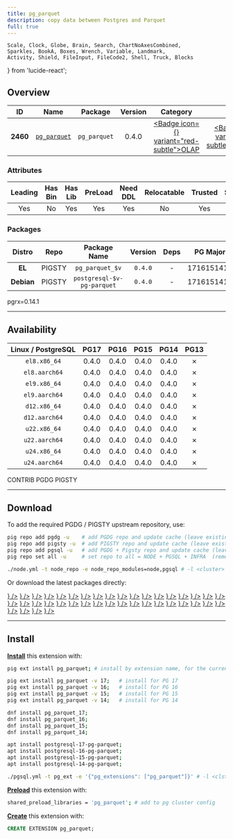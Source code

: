 ```yaml
---
title: pg_parquet
description: copy data between Postgres and Parquet
full: true
---
```


    Scale, Clock, Globe, Brain, Search, ChartNoAxesCombined,
    Sparkles, BookA, Boxes, Wrench, Variable, Landmark,
    Activity, Shield, FileInput, FileCode2, Shell, Truck, Blocks
} from 'lucide-react';

## Overview

| <TooltipIconButton tooltip="Extension unique identifier" side="top">ID</TooltipIconButton> | <TooltipIconButton tooltip="Extension name" side="top">Name</TooltipIconButton> | <TooltipIconButton tooltip="Package name for installation" side="top">Package</TooltipIconButton> | <TooltipIconButton tooltip="Latest available extension version" side="top">Version</TooltipIconButton> | <TooltipIconButton tooltip="Extension category" side="top">Category</TooltipIconButton> | <TooltipIconButton tooltip="Open source license" side="top">License</TooltipIconButton> | <TooltipIconButton tooltip="Programming language" side="top">Lang</TooltipIconButton> |
|:--------:|:--------:|:----------:|:--------------:|:---------------------------------------:|:------------------------------------------------------:|:----:|
| **2460** | [`pg_parquet`](https://github.com/CrunchyData/pg_parquet/) | `pg_parquet` | 0.4.0 | <a href="/ext/olap" className="no-underline"><Badge icon={<ChartNoAxesCombined />} variant="red-subtle">OLAP</Badge></a> | <a href="/ext/list/license#postgresql" className="no-underline"><Badge icon={<Scale />} variant="blue-subtle">PostgreSQL</Badge></a> | <a href="/ext/list/lang#rust"><Badge icon={<FileCode2 />} variant="amber-subtle">Rust</Badge></a> |

### Attributes

| <TooltipIconButton tooltip="The Primary Leading extension in the Package" side="top">Leading</TooltipIconButton> | <TooltipIconButton tooltip="Contains binary utils" side="top">Has Bin</TooltipIconButton> | <TooltipIconButton tooltip="Contains .so shared library files" side="top">Has Lib</TooltipIconButton> | <TooltipIconButton tooltip="Requires preloading via shared_preload_libraries" side="top">PreLoad</TooltipIconButton> | <TooltipIconButton tooltip="Requires CREATE EXTENSION DDL command" side="top">Need DDL</TooltipIconButton> | <TooltipIconButton tooltip="Can be installed in any schema" side="top">Relocatable</TooltipIconButton> | <TooltipIconButton tooltip="Can be created by non-superuser" side="top">Trusted</TooltipIconButton> | <TooltipIconButton tooltip="Schemas used by this extension" side="top">Schemas</TooltipIconButton> |
|:-------:|:-------:|:-------:|:-------:|:--------:|:-----------:|:-------:|:-------:|
| Yes | No | Yes | Yes | Yes | No | Yes | - |

### Packages

| <TooltipIconButton tooltip="Linux distribution family, EL or Debian" side="top">Distro</TooltipIconButton> | <TooltipIconButton tooltip="Package repository" side="top">Repo</TooltipIconButton> | <TooltipIconButton tooltip="The RPM/DEB Package Name Pattern (replace $v with real pg major)" side="top">Package Name</TooltipIconButton> | <TooltipIconButton tooltip="Latest package version" side="top">Version</TooltipIconButton> | <TooltipIconButton tooltip="RPM/DEB Package dependencies" side="top">Deps</TooltipIconButton> | <TooltipIconButton tooltip="Available in these PostgreSQL Major Versions" side="top">PG Major</TooltipIconButton> |
|:----------:|:--------:|:------------------------:|:-----------:|:------------:|:------------------:|
|   **EL**   | <Badge variant="amber-subtle"><span className="font-bold">PIGSTY</span></Badge> | `pg_parquet_$v` | `0.4.0` | - | <Badge variant="green-subtle">17</Badge><Badge variant="green-subtle">16</Badge><Badge variant="green-subtle">15</Badge><Badge variant="green-subtle">14</Badge><Badge variant="red-subtle">13</Badge> |
| **Debian** | <Badge variant="amber-subtle"><span className="font-bold">PIGSTY</span></Badge> | `postgresql-$v-pg-parquet` | `0.4.0` | - | <Badge variant="green-subtle">17</Badge><Badge variant="green-subtle">16</Badge><Badge variant="green-subtle">15</Badge><Badge variant="green-subtle">14</Badge><Badge variant="red-subtle">13</Badge> |


<Callout title="Comments" type="info">
    pgrx=0.14.1
</Callout>


------

## Availability

| <TooltipIconButton tooltip="Linux Distro Arch / PostgreSQL Major Version" side="top">Linux / PostgreSQL </TooltipIconButton> | **PG17** | **PG16** | **PG15** | **PG14** | <span className="text-red-500">**PG13**</span> |
|:-----:|:-----:|:-----:|:-----:|:-----:|:-----:|
| `el8.x86_64` | <Badge variant="amber-subtle">0.4.0</Badge> | <Badge variant="amber-subtle">0.4.0</Badge> | <Badge variant="amber-subtle">0.4.0</Badge> | <Badge variant="amber-subtle">0.4.0</Badge> | <Badge variant="red-subtle">✗</Badge> |
| `el8.aarch64` | <Badge variant="amber-subtle">0.4.0</Badge> | <Badge variant="amber-subtle">0.4.0</Badge> | <Badge variant="amber-subtle">0.4.0</Badge> | <Badge variant="amber-subtle">0.4.0</Badge> | <Badge variant="red-subtle">✗</Badge> |
| `el9.x86_64` | <Badge variant="amber-subtle">0.4.0</Badge> | <Badge variant="amber-subtle">0.4.0</Badge> | <Badge variant="amber-subtle">0.4.0</Badge> | <Badge variant="amber-subtle">0.4.0</Badge> | <Badge variant="red-subtle">✗</Badge> |
| `el9.aarch64` | <Badge variant="amber-subtle">0.4.0</Badge> | <Badge variant="amber-subtle">0.4.0</Badge> | <Badge variant="amber-subtle">0.4.0</Badge> | <Badge variant="amber-subtle">0.4.0</Badge> | <Badge variant="red-subtle">✗</Badge> |
| `d12.x86_64` | <Badge variant="amber-subtle">0.4.0</Badge> | <Badge variant="amber-subtle">0.4.0</Badge> | <Badge variant="amber-subtle">0.4.0</Badge> | <Badge variant="amber-subtle">0.4.0</Badge> | <Badge variant="red-subtle">✗</Badge> |
| `d12.aarch64` | <Badge variant="amber-subtle">0.4.0</Badge> | <Badge variant="amber-subtle">0.4.0</Badge> | <Badge variant="amber-subtle">0.4.0</Badge> | <Badge variant="amber-subtle">0.4.0</Badge> | <Badge variant="red-subtle">✗</Badge> |
| `u22.x86_64` | <Badge variant="amber-subtle">0.4.0</Badge> | <Badge variant="amber-subtle">0.4.0</Badge> | <Badge variant="amber-subtle">0.4.0</Badge> | <Badge variant="amber-subtle">0.4.0</Badge> | <Badge variant="red-subtle">✗</Badge> |
| `u22.aarch64` | <Badge variant="amber-subtle">0.4.0</Badge> | <Badge variant="amber-subtle">0.4.0</Badge> | <Badge variant="amber-subtle">0.4.0</Badge> | <Badge variant="amber-subtle">0.4.0</Badge> | <Badge variant="red-subtle">✗</Badge> |
| `u24.x86_64` | <Badge variant="amber-subtle">0.4.0</Badge> | <Badge variant="amber-subtle">0.4.0</Badge> | <Badge variant="amber-subtle">0.4.0</Badge> | <Badge variant="amber-subtle">0.4.0</Badge> | <Badge variant="red-subtle">✗</Badge> |
| `u24.aarch64` | <Badge variant="amber-subtle">0.4.0</Badge> | <Badge variant="amber-subtle">0.4.0</Badge> | <Badge variant="amber-subtle">0.4.0</Badge> | <Badge variant="amber-subtle">0.4.0</Badge> | <Badge variant="red-subtle">✗</Badge> |

<Badge variant="green-subtle"><span className="font-black">CONTRIB</span></Badge> <Badge variant="blue-subtle"><span className="font-black">PGDG</span></Badge> <Badge variant="amber-subtle"><span className="font-black">PIGSTY</span></Badge>

------

## Download

To add the required PGDG / PIGSTY upstream repository, use:

```bash tab="pig"
pig repo add pgdg -u    # add PGDG repo and update cache (leave existing repos)
pig repo add pigsty -u  # add PIGSTY repo and update cache (leave existing repos)
pig repo add pgsql -u   # add PGDG + Pigsty repo and update cache (leave existing repos)
pig repo set all -u     # set repo to all = NODE + PGSQL + INFRA  (remove existing repos)
```
```bash tab="pigsty"
./node.yml -t node_repo -e node_repo_modules=node,pgsql # -l <cluster>
```

Or download the latest packages directly:

<Files>
    <Folder name="el8.x86_64">
        <a href="https://repo.pigsty.io/yum/pgsql/el8.x86_64/pg_parquet_17-0.4.0-1PIGSTY.el8.x86_64.rpm"><File name="pg_parquet_17-0.4.0-1PIGSTY.el8.x86_64.rpm" icon={<Package className="text-emerald-500" />} /></a>
        <a href="https://repo.pigsty.io/yum/pgsql/el8.x86_64/pg_parquet_16-0.4.0-1PIGSTY.el8.x86_64.rpm"><File name="pg_parquet_16-0.4.0-1PIGSTY.el8.x86_64.rpm" icon={<Package className="text-emerald-500" />} /></a>
        <a href="https://repo.pigsty.io/yum/pgsql/el8.x86_64/pg_parquet_15-0.4.0-1PIGSTY.el8.x86_64.rpm"><File name="pg_parquet_15-0.4.0-1PIGSTY.el8.x86_64.rpm" icon={<Package className="text-emerald-500" />} /></a>
        <a href="https://repo.pigsty.io/yum/pgsql/el8.x86_64/pg_parquet_14-0.4.0-1PIGSTY.el8.x86_64.rpm"><File name="pg_parquet_14-0.4.0-1PIGSTY.el8.x86_64.rpm" icon={<Package className="text-emerald-500" />} /></a>
    </Folder>
    <Folder name="el8.aarch64">
        <a href="https://repo.pigsty.io/yum/pgsql/el8.aarch64/pg_parquet_17-0.4.0-1PIGSTY.el8.aarch64.rpm"><File name="pg_parquet_17-0.4.0-1PIGSTY.el8.aarch64.rpm" icon={<Package className="text-orange-500" />} /></a>
        <a href="https://repo.pigsty.io/yum/pgsql/el8.aarch64/pg_parquet_16-0.4.0-1PIGSTY.el8.aarch64.rpm"><File name="pg_parquet_16-0.4.0-1PIGSTY.el8.aarch64.rpm" icon={<Package className="text-orange-500" />} /></a>
        <a href="https://repo.pigsty.io/yum/pgsql/el8.aarch64/pg_parquet_15-0.4.0-1PIGSTY.el8.aarch64.rpm"><File name="pg_parquet_15-0.4.0-1PIGSTY.el8.aarch64.rpm" icon={<Package className="text-orange-500" />} /></a>
        <a href="https://repo.pigsty.io/yum/pgsql/el8.aarch64/pg_parquet_14-0.4.0-1PIGSTY.el8.aarch64.rpm"><File name="pg_parquet_14-0.4.0-1PIGSTY.el8.aarch64.rpm" icon={<Package className="text-orange-500" />} /></a>
    </Folder>
    <Folder name="el9.x86_64">
        <a href="https://repo.pigsty.io/yum/pgsql/el9.x86_64/pg_parquet_17-0.4.0-1PIGSTY.el9.x86_64.rpm"><File name="pg_parquet_17-0.4.0-1PIGSTY.el9.x86_64.rpm" icon={<Package className="text-emerald-500" />} /></a>
        <a href="https://repo.pigsty.io/yum/pgsql/el9.x86_64/pg_parquet_16-0.4.0-1PIGSTY.el9.x86_64.rpm"><File name="pg_parquet_16-0.4.0-1PIGSTY.el9.x86_64.rpm" icon={<Package className="text-emerald-500" />} /></a>
        <a href="https://repo.pigsty.io/yum/pgsql/el9.x86_64/pg_parquet_15-0.4.0-1PIGSTY.el9.x86_64.rpm"><File name="pg_parquet_15-0.4.0-1PIGSTY.el9.x86_64.rpm" icon={<Package className="text-emerald-500" />} /></a>
        <a href="https://repo.pigsty.io/yum/pgsql/el9.x86_64/pg_parquet_14-0.4.0-1PIGSTY.el9.x86_64.rpm"><File name="pg_parquet_14-0.4.0-1PIGSTY.el9.x86_64.rpm" icon={<Package className="text-emerald-500" />} /></a>
    </Folder>
    <Folder name="el9.aarch64">
        <a href="https://repo.pigsty.io/yum/pgsql/el9.aarch64/pg_parquet_17-0.4.0-1PIGSTY.el9.aarch64.rpm"><File name="pg_parquet_17-0.4.0-1PIGSTY.el9.aarch64.rpm" icon={<Package className="text-orange-500" />} /></a>
        <a href="https://repo.pigsty.io/yum/pgsql/el9.aarch64/pg_parquet_16-0.4.0-1PIGSTY.el9.aarch64.rpm"><File name="pg_parquet_16-0.4.0-1PIGSTY.el9.aarch64.rpm" icon={<Package className="text-orange-500" />} /></a>
        <a href="https://repo.pigsty.io/yum/pgsql/el9.aarch64/pg_parquet_15-0.4.0-1PIGSTY.el9.aarch64.rpm"><File name="pg_parquet_15-0.4.0-1PIGSTY.el9.aarch64.rpm" icon={<Package className="text-orange-500" />} /></a>
        <a href="https://repo.pigsty.io/yum/pgsql/el9.aarch64/pg_parquet_14-0.4.0-1PIGSTY.el9.aarch64.rpm"><File name="pg_parquet_14-0.4.0-1PIGSTY.el9.aarch64.rpm" icon={<Package className="text-orange-500" />} /></a>
    </Folder>
    <Folder name="d12.x86_64">
        <a href="https://repo.pigsty.io/apt/pgsql/bookworm/pool/main/p/pg-parquet/postgresql-17-pg-parquet_0.4.0-1PIGSTY~bookworm_amd64.deb"><File name="postgresql-17-pg-parquet_0.4.0-1PIGSTY~bookworm_amd64.deb" icon={<Box className="text-emerald-500" />} /></a>
        <a href="https://repo.pigsty.io/apt/pgsql/bookworm/pool/main/p/pg-parquet/postgresql-16-pg-parquet_0.4.0-1PIGSTY~bookworm_amd64.deb"><File name="postgresql-16-pg-parquet_0.4.0-1PIGSTY~bookworm_amd64.deb" icon={<Box className="text-emerald-500" />} /></a>
        <a href="https://repo.pigsty.io/apt/pgsql/bookworm/pool/main/p/pg-parquet/postgresql-15-pg-parquet_0.4.0-1PIGSTY~bookworm_amd64.deb"><File name="postgresql-15-pg-parquet_0.4.0-1PIGSTY~bookworm_amd64.deb" icon={<Box className="text-emerald-500" />} /></a>
        <a href="https://repo.pigsty.io/apt/pgsql/bookworm/pool/main/p/pg-parquet/postgresql-14-pg-parquet_0.4.0-1PIGSTY~bookworm_amd64.deb"><File name="postgresql-14-pg-parquet_0.4.0-1PIGSTY~bookworm_amd64.deb" icon={<Box className="text-emerald-500" />} /></a>
    </Folder>
    <Folder name="d12.aarch64">
        <a href="https://repo.pigsty.io/apt/pgsql/bookworm/pool/main/p/pg-parquet/postgresql-17-pg-parquet_0.4.0-1PIGSTY~bookworm_arm64.deb"><File name="postgresql-17-pg-parquet_0.4.0-1PIGSTY~bookworm_arm64.deb" icon={<Box className="text-orange-500" />} /></a>
        <a href="https://repo.pigsty.io/apt/pgsql/bookworm/pool/main/p/pg-parquet/postgresql-16-pg-parquet_0.4.0-1PIGSTY~bookworm_arm64.deb"><File name="postgresql-16-pg-parquet_0.4.0-1PIGSTY~bookworm_arm64.deb" icon={<Box className="text-orange-500" />} /></a>
        <a href="https://repo.pigsty.io/apt/pgsql/bookworm/pool/main/p/pg-parquet/postgresql-15-pg-parquet_0.4.0-1PIGSTY~bookworm_arm64.deb"><File name="postgresql-15-pg-parquet_0.4.0-1PIGSTY~bookworm_arm64.deb" icon={<Box className="text-orange-500" />} /></a>
        <a href="https://repo.pigsty.io/apt/pgsql/bookworm/pool/main/p/pg-parquet/postgresql-14-pg-parquet_0.4.0-1PIGSTY~bookworm_arm64.deb"><File name="postgresql-14-pg-parquet_0.4.0-1PIGSTY~bookworm_arm64.deb" icon={<Box className="text-orange-500" />} /></a>
    </Folder>
    <Folder name="u22.x86_64">
        <a href="https://repo.pigsty.io/apt/pgsql/jammy/pool/main/p/pg-parquet/postgresql-17-pg-parquet_0.4.0-1PIGSTY~jammy_amd64.deb"><File name="postgresql-17-pg-parquet_0.4.0-1PIGSTY~jammy_amd64.deb" icon={<Box className="text-emerald-500" />} /></a>
        <a href="https://repo.pigsty.io/apt/pgsql/jammy/pool/main/p/pg-parquet/postgresql-16-pg-parquet_0.4.0-1PIGSTY~jammy_amd64.deb"><File name="postgresql-16-pg-parquet_0.4.0-1PIGSTY~jammy_amd64.deb" icon={<Box className="text-emerald-500" />} /></a>
        <a href="https://repo.pigsty.io/apt/pgsql/jammy/pool/main/p/pg-parquet/postgresql-15-pg-parquet_0.4.0-1PIGSTY~jammy_amd64.deb"><File name="postgresql-15-pg-parquet_0.4.0-1PIGSTY~jammy_amd64.deb" icon={<Box className="text-emerald-500" />} /></a>
        <a href="https://repo.pigsty.io/apt/pgsql/jammy/pool/main/p/pg-parquet/postgresql-14-pg-parquet_0.4.0-1PIGSTY~jammy_amd64.deb"><File name="postgresql-14-pg-parquet_0.4.0-1PIGSTY~jammy_amd64.deb" icon={<Box className="text-emerald-500" />} /></a>
    </Folder>
    <Folder name="u22.aarch64">
        <a href="https://repo.pigsty.io/apt/pgsql/jammy/pool/main/p/pg-parquet/postgresql-17-pg-parquet_0.4.0-1PIGSTY~jammy_arm64.deb"><File name="postgresql-17-pg-parquet_0.4.0-1PIGSTY~jammy_arm64.deb" icon={<Box className="text-orange-500" />} /></a>
        <a href="https://repo.pigsty.io/apt/pgsql/jammy/pool/main/p/pg-parquet/postgresql-16-pg-parquet_0.4.0-1PIGSTY~jammy_arm64.deb"><File name="postgresql-16-pg-parquet_0.4.0-1PIGSTY~jammy_arm64.deb" icon={<Box className="text-orange-500" />} /></a>
        <a href="https://repo.pigsty.io/apt/pgsql/jammy/pool/main/p/pg-parquet/postgresql-15-pg-parquet_0.4.0-1PIGSTY~jammy_arm64.deb"><File name="postgresql-15-pg-parquet_0.4.0-1PIGSTY~jammy_arm64.deb" icon={<Box className="text-orange-500" />} /></a>
        <a href="https://repo.pigsty.io/apt/pgsql/jammy/pool/main/p/pg-parquet/postgresql-14-pg-parquet_0.4.0-1PIGSTY~jammy_arm64.deb"><File name="postgresql-14-pg-parquet_0.4.0-1PIGSTY~jammy_arm64.deb" icon={<Box className="text-orange-500" />} /></a>
    </Folder>
    <Folder name="u24.x86_64">
        <a href="https://repo.pigsty.io/apt/pgsql/noble/pool/main/p/pg-parquet/postgresql-17-pg-parquet_0.4.0-1PIGSTY~noble_amd64.deb"><File name="postgresql-17-pg-parquet_0.4.0-1PIGSTY~noble_amd64.deb" icon={<Box className="text-emerald-500" />} /></a>
        <a href="https://repo.pigsty.io/apt/pgsql/noble/pool/main/p/pg-parquet/postgresql-16-pg-parquet_0.4.0-1PIGSTY~noble_amd64.deb"><File name="postgresql-16-pg-parquet_0.4.0-1PIGSTY~noble_amd64.deb" icon={<Box className="text-emerald-500" />} /></a>
        <a href="https://repo.pigsty.io/apt/pgsql/noble/pool/main/p/pg-parquet/postgresql-15-pg-parquet_0.4.0-1PIGSTY~noble_amd64.deb"><File name="postgresql-15-pg-parquet_0.4.0-1PIGSTY~noble_amd64.deb" icon={<Box className="text-emerald-500" />} /></a>
        <a href="https://repo.pigsty.io/apt/pgsql/noble/pool/main/p/pg-parquet/postgresql-14-pg-parquet_0.4.0-1PIGSTY~noble_amd64.deb"><File name="postgresql-14-pg-parquet_0.4.0-1PIGSTY~noble_amd64.deb" icon={<Box className="text-emerald-500" />} /></a>
    </Folder>
    <Folder name="u24.aarch64">
        <a href="https://repo.pigsty.io/apt/pgsql/noble/pool/main/p/pg-parquet/postgresql-17-pg-parquet_0.4.0-1PIGSTY~noble_arm64.deb"><File name="postgresql-17-pg-parquet_0.4.0-1PIGSTY~noble_arm64.deb" icon={<Box className="text-orange-500" />} /></a>
        <a href="https://repo.pigsty.io/apt/pgsql/noble/pool/main/p/pg-parquet/postgresql-16-pg-parquet_0.4.0-1PIGSTY~noble_arm64.deb"><File name="postgresql-16-pg-parquet_0.4.0-1PIGSTY~noble_arm64.deb" icon={<Box className="text-orange-500" />} /></a>
        <a href="https://repo.pigsty.io/apt/pgsql/noble/pool/main/p/pg-parquet/postgresql-15-pg-parquet_0.4.0-1PIGSTY~noble_arm64.deb"><File name="postgresql-15-pg-parquet_0.4.0-1PIGSTY~noble_arm64.deb" icon={<Box className="text-orange-500" />} /></a>
        <a href="https://repo.pigsty.io/apt/pgsql/noble/pool/main/p/pg-parquet/postgresql-14-pg-parquet_0.4.0-1PIGSTY~noble_arm64.deb"><File name="postgresql-14-pg-parquet_0.4.0-1PIGSTY~noble_arm64.deb" icon={<Box className="text-orange-500" />} /></a>
    </Folder>
</Files>

------

## Install

[**Install**](/docs/pgsql/extension/install) this extension with:

```bash tab="pig"
pig ext install pg_parquet; # install by extension name, for the current active PG version

pig ext install pg_parquet -v 17;   # install for PG 17
pig ext install pg_parquet -v 16;   # install for PG 16
pig ext install pg_parquet -v 15;   # install for PG 15
pig ext install pg_parquet -v 14;   # install for PG 14
```
```bash tab="yum" 
dnf install pg_parquet_17;
dnf install pg_parquet_16;
dnf install pg_parquet_15;
dnf install pg_parquet_14;
```
```bash tab="apt" 
apt install postgresql-17-pg-parquet;
apt install postgresql-16-pg-parquet;
apt install postgresql-15-pg-parquet;
apt install postgresql-14-pg-parquet;
```
```bash tab="ansible"
./pgsql.yml -t pg_ext -e '{"pg_extensions": ["pg_parquet"]}' # -l <cls>
```

[**Preload**](/docs/pgsql/extension/load) this extension with:

```bash
shared_preload_libraries = 'pg_parquet'; # add to pg cluster config
```

[**Create**](/docs/pgsql/extension/create) this extension with:

```sql
CREATE EXTENSION pg_parquet;
```


